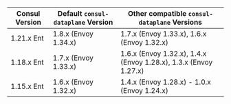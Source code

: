 | Consul Version | Default `consul-dataplane` Version   | Other compatible `consul-dataplane` Versions |
| -------------- | -------------------------------------|----------------------------------------------|
| 1.21.x Ent     | 1.8.x (Envoy 1.34.x)                 | 1.7.x (Envoy 1.33.x), 1.6.x (Envoy 1.32.x)   |
| 1.18.x Ent     | 1.7.x (Envoy 1.33.x)                 | 1.6.x (Envoy 1.32.x), 1.4.x (Envoy 1.28.x), 1.3.x (Envoy 1.27.x)   |
| 1.15.x Ent     | 1.6.x (Envoy 1.32.x)                 | 1.4.x (Envoy 1.28.x) - 1.0.x (Envoy 1.24.x)  |